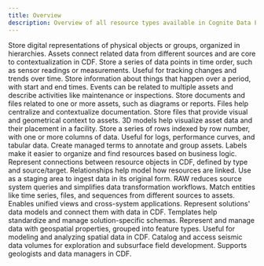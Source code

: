 ```yaml
---
title: Overview
description: Overview of all resource types available in Cognite Data Fusion.
---
```


<CardGroup cols={2}>
  <Card title="Assets" href="/dev/concepts/resource_types/assets" icon="factory">
    Store digital representations of physical objects or groups, organized in hierarchies. Assets connect related data from different sources and are core to contextualization in CDF.
  </Card>
  <Card title="Time series" href="/dev/concepts/resource_types/timeseries" icon="chart-line">
    Store a series of data points in time order, such as sensor readings or measurements. Useful for tracking changes and trends over time.
  </Card>
  <Card title="Events" href="/dev/concepts/resource_types/events" icon="calendar">
    Store information about things that happen over a period, with start and end times. Events can be related to multiple assets and describe activities like maintenance or inspections.
  </Card>
  <Card title="Files" href="/dev/concepts/resource_types/files" icon="file">
    Store documents and files related to one or more assets, such as diagrams or reports. Files help centralize and contextualize documentation.
  </Card>
  <Card title="3D models" href="/dev/concepts/resource_types/3dmodels" icon="box">
    Store files that provide visual and geometrical context to assets. 3D models help visualize asset data and their placement in a facility.
  </Card>
  <Card title="Sequences" href="/dev/concepts/resource_types/sequences" icon="table">
    Store a series of rows indexed by row number, with one or more columns of data. Useful for logs, performance curves, and tabular data.
  </Card>
  <Card title="Labels" href="/dev/concepts/resource_types/labels" icon="tag">
    Create managed terms to annotate and group assets. Labels make it easier to organize and find resources based on business logic.
  </Card>
  <Card title="Relationships" href="/dev/concepts/resource_types/relationships" icon="link">
    Represent connections between resource objects in CDF, defined by type and source/target. Relationships help model how resources are linked.
  </Card>
  <Card title="RAW" href="/dev/concepts/resource_types/raw" icon="database">
    Use as a staging area to ingest data in its original form. RAW reduces source system queries and simplifies data transformation workflows.
  </Card>
  <Card title="Entity matching" href="/dev/concepts/resource_types/entity_matching" icon="wand-sparkles">
    Match entities like time series, files, and sequences from different sources to assets. Enables unified views and cross-system applications.
  </Card>
  <Card title="Templates" href="/dev/concepts/resource_types/templates" icon="layers">
    Represent solutions' data models and connect them with data in CDF. Templates help standardize and manage solution-specific schemas.
  </Card>
  <Card title="Geospatial" href="/dev/concepts/resource_types/geospatial" icon="map">
    Represent and manage data with geospatial properties, grouped into feature types. Useful for modeling and analyzing spatial data in CDF.
  </Card>
  <Card title="Seismic" href="/dev/concepts/resource_types/seismic" icon="audio-waveform">
    Catalog and access seismic data volumes for exploration and subsurface field development. Supports geologists and data managers in CDF.
  </Card>
</CardGroup>
